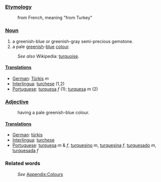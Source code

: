 ===[[Etymology]]===
:from French, meaning "from Turkey"
===[[Noun]]===
#a greenish-blue or greenish-gray semi-precious gemstone.
#a pale [[green]]ish-[[blue]] [[color|colour]].
:''See also'' Wikipedia: [[w:turquoise|turquoise]].
====[[Translation]]s====
*[[German]]: [[Türkis]] ''m''
*[[Interlingua]]: [[turchese]] (1,2)
*[[Portuguese]]: [[turquesa]] ''f'' (1); [[turquesa]] ''m'' (2)
===[[Adjective]]===
:having a pale greenish-blue colour.
====[[Translation]]s====
*[[German]]: [[türkis]]
*[[Interlingua]]: [[turchese]]
*[[Portuguese]]: [[turquesa]] ''m'' & ''f'', [[turquesino]] ''m'', [[turquesina]] ''f'', [[turquesado]] ''m'', [[turquesada]] ''f''
===Related words===
:''See'' [[Wiktionary_Appendix:Colours|Appendix:Colours]]